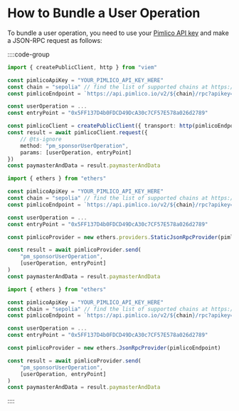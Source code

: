 # How to Bundle a User Operation

To bundle a user operation, you need to use your [Pimlico API key](https://dashboard.pimlico.io/apikeys) and make a JSON-RPC request as follows:

::::code-group

```typescript [viem]
import { createPublicClient, http } from "viem"

const pimlicoApiKey = "YOUR_PIMLICO_API_KEY_HERE"
const chain = "sepolia" // find the list of supported chains at https://docs.pimlico.io/bundler
const pimlicoEndpoint = `https://api.pimlico.io/v2/${chain}/rpc?apikey=${pimlicoApiKey}`

const userOperation = ...
const entryPoint = "0x5FF137D4b0FDCD49DcA30c7CF57E578a026d2789"

const pimlicoClient = createPublicClient({ transport: http(pimlicoEndpoint) })
const result = await pimlicoClient.request({ 
    // @ts-ignore
    method: "pm_sponsorUserOperation", 
    params: [userOperation, entryPoint] 
})
const paymasterAndData = result.paymasterAndData
```

```typescript [ethers-v5]
import { ethers } from "ethers"

const pimlicoApiKey = "YOUR_PIMLICO_API_KEY_HERE"
const chain = "sepolia" // find the list of supported chains at https://docs.pimlico.io/bundler
const pimlicoEndpoint = `https://api.pimlico.io/v2/${chain}/rpc?apikey=${pimlicoApiKey}`

const userOperation = ...
const entryPoint = "0x5FF137D4b0FDCD49DcA30c7CF57E578a026d2789"

const pimlicoProvider = new ethers.providers.StaticJsonRpcProvider(pimlicoEndpoint)

const result = await pimlicoProvider.send(
    "pm_sponsorUserOperation", 
    [userOperation, entryPoint]
)
const paymasterAndData = result.paymasterAndData
```

```typescript [ethers-v6]
import { ethers } from "ethers"

const pimlicoApiKey = "YOUR_PIMLICO_API_KEY_HERE"
const chain = "sepolia" // find the list of supported chains at https://docs.pimlico.io/bundler
const pimlicoEndpoint = `https://api.pimlico.io/v2/${chain}/rpc?apikey=${pimlicoApiKey}`

const userOperation = ...
const entryPoint = "0x5FF137D4b0FDCD49DcA30c7CF57E578a026d2789"

const pimlicoProvider = new ethers.JsonRpcProvider(pimlicoEndpoint)

const result = await pimlicoProvider.send(
    "pm_sponsorUserOperation", 
    [userOperation, entryPoint]
)
const paymasterAndData = result.paymasterAndData
```

::::

